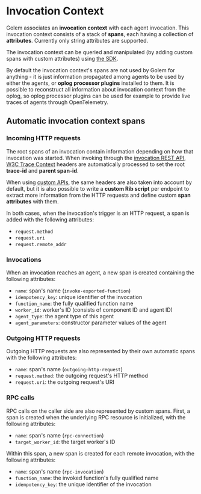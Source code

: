 # Invocation Context

Golem associates an **invocation context** with each agent invocation. This invocation context consists of a stack of **spans**, each having a collection of **attributes**. Currently only string attributes are supported.

The invocation context can be queried and manipulated (by adding custom spans with custom attributes) using [the SDK](/develop/additional).

By default the invocation context's spans are not used by Golem for anything - it is just information propagated among agents to be used by either the agents, or **oplog processor plugins** installed to them. It is possible to reconstruct all information about invocation context from the oplog, so oplog processor plugins can be used for example to provide live traces of agents through OpenTelemetry.

## Automatic invocation context spans

### Incoming HTTP requests
The root spans of an invocation contain information depending on how that invocation was started. When invoking through the [invocation REST API](/invoke/http), [W3C Trace Context](https://www.w3.org/TR/trace-context/) headers are automatically processed to set the root **trace-id** and **parent span-id**.

When using [custom APIs](/invoke/making-custom-apis), the same headers are also taken into account by default, but it is also possible to write a **custom Rib script** per endpoint to extract more information from the HTTP requests and define custom **span attributes** with them.

In both cases, when the invocation's trigger is an HTTP request, a span is added with the following attributes:

- `request.method`
- `request.uri`
- `request.remote_addr`

### Invocations
When an invocation reaches an agent, a new span is created containing the following attributes:

- `name`: span's name (`invoke-exported-function`)
- `idempotency_key`: unique identifier of the invocation
- `function_name`: the fully qualified function name
- `worker_id`: worker's ID (consists of component ID and agent ID)
- `agent_type`: the agent type of this agent
- `agent_parameters`: constructor parameter values of the agent

### Outgoing HTTP requests
Outgoing HTTP requests are also represented by their own automatic spans with the following attributes:

- `name`: span's name (`outgoing-http-request`)
- `request.method`: the outgoing request's HTTP method
- `request.uri`: the outgoing request's URI

### RPC calls
RPC calls on the caller side are also represented by custom spans. First, a span is created when the underlying RPC resource is initialized, with the following attributes:

- `name`: span's name (`rpc-connection`)
- `target_worker_id`: the target worker's ID

Within this span, a new span is created for each remote invocation, with the following attributes:

- `name`: span's name (`rpc-invocation`)
- `function_name`: the invoked function's fully qualified name
- `idempotency_key`: the unique identifier of the invocation
